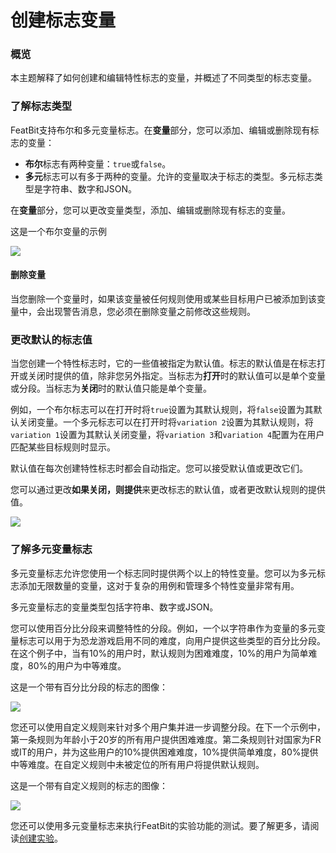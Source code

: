 
# 创建标志变量

### 概览 <a href="#overview" id="overview"></a>

本主题解释了如何创建和编辑特性标志的变量，并概述了不同类型的标志变量。

### 了解标志类型 <a href="#understanding-flag-types" id="understanding-flag-types"></a>

FeatBit支持布尔和多元变量标志。在**变量**部分，您可以添加、编辑或删除现有标志的变量：

* **布尔**标志有两种变量：`true`或`false`。
* **多元**标志可以有多于两种的变量。允许的变量取决于标志的类型。多元标志类型是字符串、数字和JSON。

在**变量**部分，您可以更改变量类型，添加、编辑或删除现有标志的变量。

这是一个布尔变量的示例

![](../feature-flags/assets/create-flag-variations/001.webp)

#### 删除变量

当您删除一个变量时，如果该变量被任何规则使用或某些目标用户已被添加到该变量中，会出现警告消息，您必须在删除变量之前修改这些规则。

### 更改默认的标志值 <a href="#changing-default-flag-values" id="changing-default-flag-values"></a>

当您创建一个特性标志时，它的一些值被指定为默认值。标志的默认值是在标志打开或关闭时提供的值，除非您另外指定。当标志为**打开**时的默认值可以是单个变量或分段。当标志为**关闭**时的默认值只能是单个变量。

例如，一个布尔标志可以在打开时将`true`设置为其默认规则，将`false`设置为其默认关闭变量。一个多元标志可以在打开时将`variation 2`设置为其默认规则，将`variation 1`设置为其默认关闭变量，将`variation 3`和`variation 4`配置为在用户匹配某些目标规则时显示。

默认值在每次创建特性标志时都会自动指定。您可以接受默认值或更改它们。

您可以通过更改**如果关闭，则提供**来更改标志的默认值，或者更改默认规则的提供值。

![](../feature-flags/assets/create-flag-variations/002.webp)

### 了解多元变量标志 <a href="#understanding-multivariate-flags" id="understanding-multivariate-flags"></a>

多元变量标志允许您使用一个标志同时提供两个以上的特性变量。您可以为多元标志添加无限数量的变量，这对于复杂的用例和管理多个特性变量非常有用。

多元变量标志的变量类型包括字符串、数字或JSON。

您可以使用百分比分段来调整特性的分段。例如，一个以字符串作为变量的多元变量标志可以用于为恐龙游戏启用不同的难度，向用户提供这些类型的百分比分段。在这个例子中，当有10%的用户时，默认规则为困难难度，10%的用户为简单难度，80%的用户为中等难度。

这是一个带有百分比分段的标志的图像：

![](../feature-flags/assets/create-flag-variations/003.webp)

您还可以使用自定义规则来针对多个用户集并进一步调整分段。在下一个示例中，第一条规则为年龄小于20岁的所有用户提供困难难度。第二条规则针对国家为FR或IT的用户，并为这些用户的10%提供困难难度，10%提供简单难度，80%提供中等难度。在自定义规则中未被定位的所有用户将提供默认规则。

这是一个带有自定义规则的标志的图像：

![](../feature-flags/assets/create-flag-variations/004.webp)

您还可以使用多元变量标志来执行FeatBit的实验功能的测试。要了解更多，请阅读[创建实验](../experimentation/creating-experiments.md)。